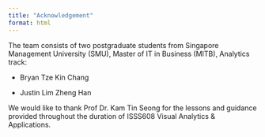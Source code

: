 ```yaml
---
title: "Acknowledgement"
format: html
---
```


The team consists of two postgraduate students from Singapore Management University (SMU), Master of IT in Business (MITB), Analytics track:

-   Bryan Tze Kin Chang

-   Justin Lim Zheng Han

We would like to thank Prof Dr. Kam Tin Seong for the lessons and guidance provided throughout the duration of ISSS608 Visual Analytics & Applications.
